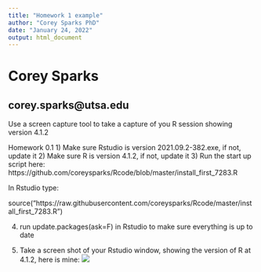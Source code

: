 ```yaml
---
title: "Homework 1 example"
author: "Corey Sparks PhD"
date: "January 24, 2022"
output: html_document
---
```



# Corey Sparks

## corey.sparks@utsa.edu

Use a screen capture tool to take a capture of you R session showing version 4.1.2

Homework 0.1
1) Make sure Rstudio is version 2021.09.2-382.exe, if not, update it
2) Make sure R is version 4.1.2, if not, update it
3) Run the start up script here:
https://github.com/coreysparks/Rcode/blob/master/install_first_7283.R

In Rstudio type:

source("https://raw.githubusercontent.com/coreysparks/Rcode/master/install_first_7283.R")

4) run update.packages(ask=F) in Rstudio to make sure everything is up to date

5) Take a screen shot of your Rstudio window, showing the version of R at 4.1.2, here is mine:
![](C:/Users/ozd504/OneDrive - University of Texas at San Antonio/classes/dem7283/class_22_7283/Screenshot 2022-01-24 125304.png)


